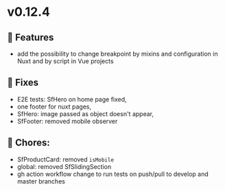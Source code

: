 
<Meta title="Releases/v0.12.x - Latest/v0.12.4 - Latest/Change log" />

# v0.12.4

## 🚀 Features

- add the possibility to change breakpoint by mixins and configuration in Nuxt and by script in Vue projects 

## 🐛 Fixes

- E2E tests: SfHero on home page fixed,
- one footer for nuxt pages,
- SfHero: image passed as object doesn't appear, 
- SfFooter: removed mobile observer

## 🧹 Chores:

- SfProductCard: removed `isMobile`
- global: removed SfSlidingSection
- gh action workflow change to run tests on push/pull to develop and master branches

